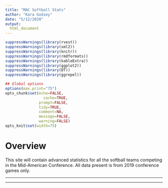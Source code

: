 ```yaml
---
title: "MAC Softball Stats"
author: "Kara Godsey"
date: "5/12/2020"
output:
  html_document
---
```


```r
suppressWarnings(library(rvest))
suppressWarnings(library(xml2))
suppressWarnings(library(knitr))
suppressWarnings(library(rmdformats))
suppressWarnings(library(kableExtra))
suppressWarnings(library(ggplot2))
suppressWarnings(library(DT))
suppressWarnings(library(ggrepel))

## Global options
options(max.print="75")
opts_chunk$set(echo=FALSE,
	             cache=TRUE,
               prompt=FALSE,
               tidy=TRUE,
               comment=NA,
               message=FALSE,
               warning=FALSE)
opts_knit$set(width=75)
```

# Overview

This site will contain advanced statistics for all the softball teams competing in the Mid-American Conference. All data present is from 2019 conference games only.

---

---
